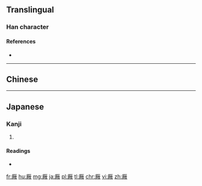 {{also|廠}}
==Translingual==

{{Han compound|敞|厂|c1=p|c2=s|ls=psc}}

===Han character===
{{Han char|rn=27|rad=厂|as=12|sn=14|four=|canj=一火月大 (MFBK), X一火月大 (XMFBK)|ids=⿸[[厂]][[敞]]}}

====References====
* {{Han ref|kx=0163.041|dkj=03034|dj=0371.050|hdz=10078.020|uh=53B0|ud=21424}}

----

==Chinese==
{{zh-see|廠|v}}

----

==Japanese==

===Kanji===
{{ja-kanji|grade=|rs=厂12}}

# {{defn|lang=ja|sort=厂12}}

====Readings====
* {{ja-readings|on=[[しょう]] (shō)|kun=[[うまや]] (umaya)}}

[[fr:厰]]
[[hu:厰]]
[[mg:厰]]
[[ja:厰]]
[[pl:厰]]
[[tl:厰]]
[[chr:厰]]
[[vi:厰]]
[[zh:厰]]
